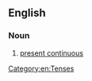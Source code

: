==English==

===Noun===
{{en-noun|-}}

# {{lb|en|grammar}} [[present continuous]]

[[Category:en:Tenses]]